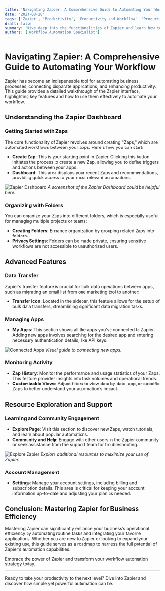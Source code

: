 ```yaml
---
title: 'Navigating Zapier: A Comprehensive Guide to Automating Your Workflow'
date: '2023-08-20'
tags: ['Zapier', 'Productivity', 'Productivity and Workflow', 'Productivity and Workflow']
draft: false
summary: 'Dive deep into the functionalities of Zapier and learn how to utilize its features to streamline your workflow, from creating zaps to managing data transfers.'
authors: ['Workflow Automation Specialist']
---
```


# Navigating Zapier: A Comprehensive Guide to Automating Your Workflow

Zapier has become an indispensable tool for automating business processes, connecting disparate applications, and enhancing productivity. This guide provides a detailed walkthrough of the Zapier interface, highlighting key features and how to use them effectively to automate your workflow.

## Understanding the Zapier Dashboard

### Getting Started with Zaps

The core functionality of Zapier revolves around creating "Zaps," which are automated workflows between your apps. Here's how you can start:

- **Create Zap**: This is your starting point in Zapier. Clicking this button initiates the process to create a new Zap, allowing you to define triggers and actions between your apps.
- **Dashboard**: This area displays your recent Zaps and recommendations, providing quick access to your most relevant automations.

![Zapier Dashboard](/path/to/image.jpg) _A screenshot of the Zapier Dashboard could be helpful here._

### Organizing with Folders

You can organize your Zaps into different folders, which is especially useful for managing multiple projects or teams:

- **Creating Folders**: Enhance organization by grouping related Zaps into folders.
- **Privacy Settings**: Folders can be made private, ensuring sensitive workflows are not accessible to unauthorized users.

## Advanced Features

### Data Transfer

Zapier’s transfer feature is crucial for bulk data operations between apps, such as migrating an email list from one marketing tool to another:

- **Transfer Icon**: Located in the sidebar, this feature allows for the setup of bulk data transfers, streamlining significant data migration tasks.

### Managing Apps

- **My Apps**: This section shows all the apps you’ve connected to Zapier. Adding new apps involves searching for the desired app and entering necessary authentication details, like API keys.

![Connected Apps](/path/to/image.jpg) _Visual guide to connecting new apps._

### Monitoring Activity

- **Zap History**: Monitor the performance and usage statistics of your Zaps. This feature provides insights into task volumes and operational trends.
- **Customizable Views**: Adjust filters to view data by date, app, or specific Zaps to better understand your automation’s impact.

## Resource Exploration and Support

### Learning and Community Engagement

- **Explore Page**: Visit this section to discover new Zaps, watch tutorials, and learn about popular automations.
- **Community and Help**: Engage with other users in the Zapier community or seek assistance from the support team for troubleshooting.

![Explore Zapier](https://zapier.com/pricing) _Explore additional resources to maximize your use of Zapier._

### Account Management

- **Settings**: Manage your account settings, including billing and subscription details. This area is critical for keeping your account information up-to-date and adjusting your plan as needed.

## Conclusion: Mastering Zapier for Business Efficiency

Mastering Zapier can significantly enhance your business’s operational efficiency by automating routine tasks and integrating your favorite applications. Whether you are new to Zapier or looking to expand your existing use, this guide serves as a roadmap to harness the full potential of Zapier’s automation capabilities.

Embrace the power of Zapier and transform your workflow automation strategy today.

---

Ready to take your productivity to the next level? Dive into Zapier and discover how simple yet powerful automation can be.
